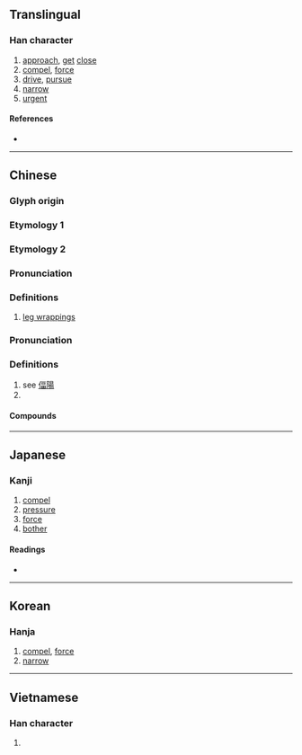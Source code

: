 {{character info/new}}
==Translingual==

===Han character===
{{Han char|rn=9|rad=人|as=09|sn=11|four=21266|canj=OMRW|ids=⿰亻畐}}

# [[approach]], [[get]] [[close]]
# [[compel]], [[force]]
# [[drive]], [[pursue]]
# [[narrow]]
# [[urgent]]

====References====
* {{Han ref|kx=0111.230|dkj=00887|dj=0237.200|hdz=10187.020|uh=506A|ud=20586|bh=D44D|bd=54349}}

----

==Chinese==
{{zh-forms}}

===Glyph origin===
{{Han etym}}
===Etymology 1===
{{zh-see|逼|v}}
===Etymology 2===
===Pronunciation===
{{zh-pron
|m=bī
|c=bik1
|mc=y
|oc=y
|cat=n
}}

===Definitions===
{{zh-hanzi}}

# [[leg wrappings]]

===Pronunciation===
{{zh-pron
|m=fú
|cat=v
}}

===Definitions===
{{zh-hanzi}}
#see [[偪陽]]
# {{zh-alt-form|伏}}
====Compounds====
{{zh-der|偪臣|僭上偪下|偪陽|偪仄|偪仂|偪側}}

----

==Japanese==

===Kanji===
{{ja-kanji|grade=|rs=人09}}

# [[compel]]
# [[pressure]]
# [[force]]
# [[bother]]

====Readings====
* {{ja-readings|on=[[ひょく]] (hyoku), [[ひき]] (hiki), [[ふく]] (fuku)|kun=[[せまる]] (semaru), [[むかばき]] (mukabaki)}}

----

==Korean==

===Hanja===
{{ko-hanja|hangeul=핍|rv=pip|mr=p'ip}}

# [[compel]], [[force]]
# [[narrow]]

----

==Vietnamese==

===Han character===
{{vi-hantu|[[bức]]|rs=人09}}

# {{defn|lang=vi|sort=人09}}